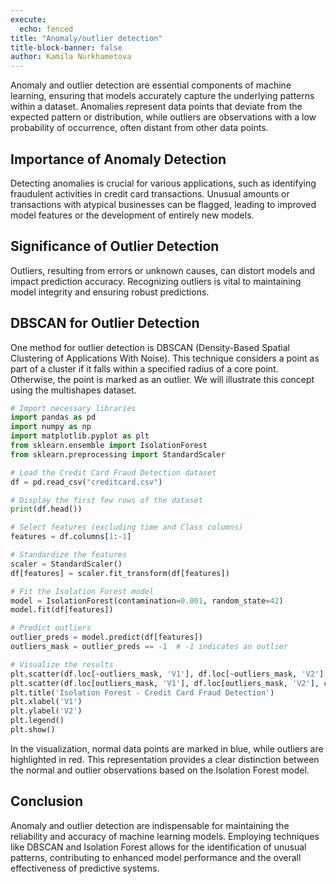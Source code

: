 ```yaml
---
execute:
  echo: fenced
title: "Anomaly/outlier detection"
title-block-banner: false
author: Kamila Nurkhametova
---
```


Anomaly and outlier detection are essential components of machine learning, ensuring that models accurately capture the underlying patterns within a dataset. Anomalies represent data points that deviate from the expected pattern or distribution, while outliers are observations with a low probability of occurrence, often distant from other data points.

## Importance of Anomaly Detection

Detecting anomalies is crucial for various applications, such as identifying fraudulent activities in credit card transactions. Unusual amounts or transactions with atypical businesses can be flagged, leading to improved model features or the development of entirely new models.

## Significance of Outlier Detection

Outliers, resulting from errors or unknown causes, can distort models and impact prediction accuracy. Recognizing outliers is vital to maintaining model integrity and ensuring robust predictions.

## DBSCAN for Outlier Detection

One method for outlier detection is DBSCAN (Density-Based Spatial Clustering of Applications With Noise). This technique considers a point as part of a cluster if it falls within a specified radius of a core point. Otherwise, the point is marked as an outlier. We will illustrate this concept using the multishapes dataset.

```python
# Import necessary libraries
import pandas as pd
import numpy as np
import matplotlib.pyplot as plt
from sklearn.ensemble import IsolationForest
from sklearn.preprocessing import StandardScaler

# Load the Credit Card Fraud Detection dataset
df = pd.read_csv("creditcard.csv")

# Display the first few rows of the dataset
print(df.head())

# Select features (excluding time and Class columns)
features = df.columns[1:-1]

# Standardize the features
scaler = StandardScaler()
df[features] = scaler.fit_transform(df[features])

# Fit the Isolation Forest model
model = IsolationForest(contamination=0.001, random_state=42)
model.fit(df[features])

# Predict outliers
outlier_preds = model.predict(df[features])
outliers_mask = outlier_preds == -1  # -1 indicates an outlier

# Visualize the results
plt.scatter(df.loc[~outliers_mask, 'V1'], df.loc[~outliers_mask, 'V2'], color='blue', label='Normal')
plt.scatter(df.loc[outliers_mask, 'V1'], df.loc[outliers_mask, 'V2'], color='red', label='Outlier')
plt.title('Isolation Forest - Credit Card Fraud Detection')
plt.xlabel('V1')
plt.ylabel('V2')
plt.legend()
plt.show()

```

In the visualization, normal data points are marked in blue, while outliers are highlighted in red. This representation provides a clear distinction between the normal and outlier observations based on the Isolation Forest model.

## Conclusion

Anomaly and outlier detection are indispensable for maintaining the reliability and accuracy of machine learning models. Employing techniques like DBSCAN and Isolation Forest allows for the identification of unusual patterns, contributing to enhanced model performance and the overall effectiveness of predictive systems.
